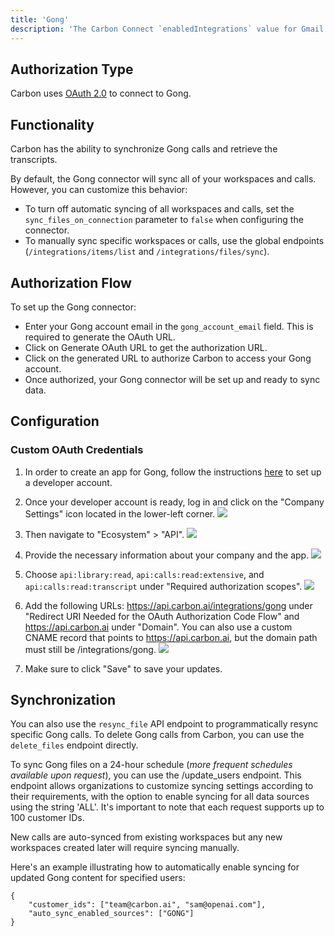 ```yaml
---
title: 'Gong'
description: 'The Carbon Connect `enabledIntegrations` value for Gmail is `GONG`'
---
```


## Authorization Type

Carbon uses [OAuth 2.0](https://help.gong.io/docs/create-an-app-for-gong?highlight=oauth) to connect to Gong.

## Functionality

Carbon has the ability to synchronize Gong calls and retrieve the transcripts.

By default, the Gong connector will sync all of your workspaces and calls. However, you can customize this behavior:
- To turn off automatic syncing of all workspaces and calls, set the `sync_files_on_connection` parameter to `false` when configuring the connector.
- To manually sync specific workspaces or calls, use the global endpoints (`/integrations/items/list` and `/integrations/files/sync`).

## Authorization Flow

To set up the Gong connector:
- Enter your Gong account email in the `gong_account_email` field. This is required to generate the OAuth URL.
- Click on Generate OAuth URL to get the authorization URL.
- Click on the generated URL to authorize Carbon to access your Gong account.
- Once authorized, your Gong connector will be set up and ready to sync data.

## Configuration

### Custom OAuth Credentials

1. In order to create an app for Gong, follow the instructions [here](https://help.gong.io/docs/create-an-app-for-gong) to set up a developer account.

2. Once your developer account is ready, log in and click on the "Company Settings" icon located in the lower-left corner.
![](https://imagedelivery.net/_sHUUMiZokZ59YDFOZEZTw/b3308652-5e63-4d1f-1f95-5142c4473600/public)

3. Then navigate to "Ecosystem" > "API".
![](https://imagedelivery.net/_sHUUMiZokZ59YDFOZEZTw/02b8e3bb-9659-40e7-97d9-442aa5410500/public)

4. Provide the necessary information about your company and the app.
![](https://imagedelivery.net/_sHUUMiZokZ59YDFOZEZTw/1fa604f2-aa1a-491d-0fd4-e5566836d900/public)

5. Choose `api:library:read`, `api:calls:read:extensive`, and `api:calls:read:transcript` under "Required authorization scopes".
![](https://imagedelivery.net/_sHUUMiZokZ59YDFOZEZTw/6e5a7b9a-abb8-46e0-9e45-e80b5862f100/public)

6. Add the following URLs: https://api.carbon.ai/integrations/gong under "Redirect URI Needed for the OAuth Authorization Code Flow" and https://api.carbon.ai under "Domain". You can also use a custom CNAME record that points to https://api.carbon.ai, but the domain path must still be /integrations/gong.
![](https://imagedelivery.net/_sHUUMiZokZ59YDFOZEZTw/438b004c-15a6-44c9-64ca-945721841100/public)

7. Make sure to click "Save" to save your updates.

## Synchronization

You can also use the `resync_file` API endpoint to programmatically resync specific Gong calls. To delete Gong calls from Carbon, you can use the `delete_files` endpoint directly.

To sync Gong files on a 24-hour schedule (_more frequent schedules available upon request_), you can use the /update_users endpoint. This endpoint allows organizations to customize syncing settings according to their requirements, with the option to enable syncing for all data sources using the string 'ALL'. It's important to note that each request supports up to 100 customer IDs.

New calls are auto-synced from existing workspaces but any new workspaces created later will require syncing manually.

Here's an example illustrating how to automatically enable syncing for updated Gong content for specified users:

```
{
    "customer_ids": ["team@carbon.ai", "sam@openai.com"],
    "auto_sync_enabled_sources": ["GONG"]
} 
```